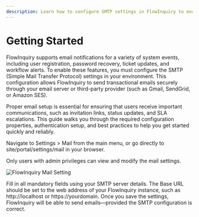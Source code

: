 ```yaml
---
description: Learn how to configure SMTP settings in FlowInquiry to enable email notifications for user invitations, ticket updates, and workflow alerts. This guide covers required properties, authentication setup, and common troubleshooting tips
---
```



# Getting Started

FlowInquiry supports email notifications for a variety of system events, including user registration, password recovery, ticket updates, and workflow alerts. To enable these features, you must configure the SMTP (Simple Mail Transfer Protocol) settings in your environment. This configuration allows FlowInquiry to send transactional emails securely through your email server or third-party provider (such as Gmail, SendGrid, or Amazon SES).

Proper email setup is essential for ensuring that users receive important communications, such as invitation links, status updates, and SLA escalations. This guide walks you through the required configuration properties, authentication setup, and best practices to help you get started quickly and reliably.

Navigate to Settings > Mail from the main menu, or go directly to site/portal/settings/mail in your browser.

<Callout type="info" emoji="ℹ️">
  Only users with admin privileges can view and modify the mail settings.
</Callout>

![FlowInquiry Mail Setting](/user_guides/administrator/smtp_server/mail_settings.png)

Fill in all mandatory fields using your SMTP server details. The Base URL should be set to the web address of your FlowInquiry instance, such as http://localhost or https://yourdomain.
Once you save the settings, FlowInquiry will be able to send emails—provided the SMTP configuration is correct.
